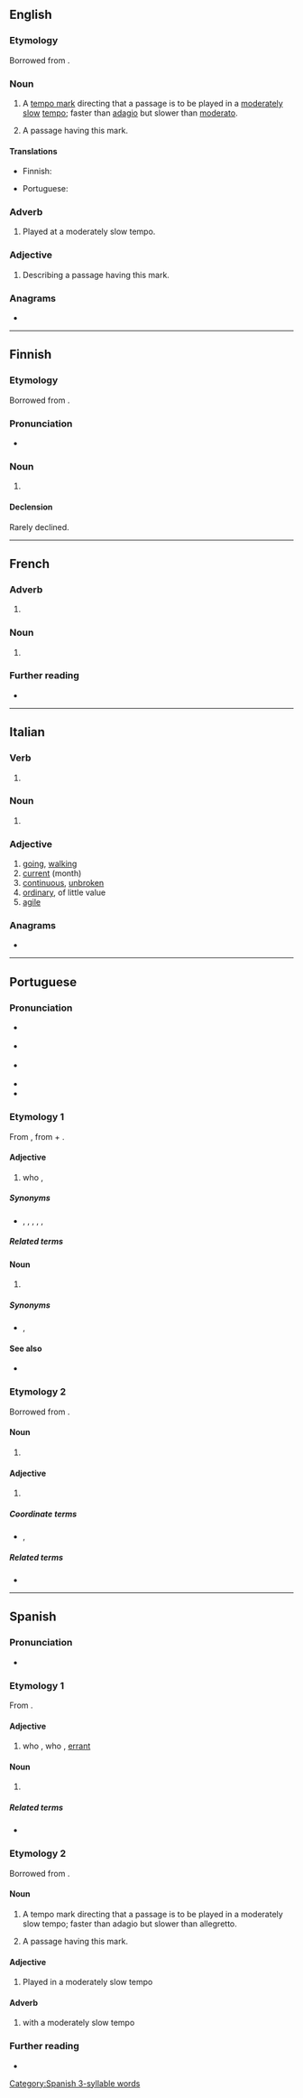 ==English==

===Etymology===
Borrowed from {{bor|en|it|andante}}.

===Noun===
{{en-noun}}

# {{lb|en|music}} A [[tempo mark]] directing that a passage is to be played in a [[moderate]]ly [[slow]] [[tempo]]; faster than [[adagio]] but slower than [[moderato]].
# {{lb|en|music}} A passage having this mark.

====Translations====
{{trans-top|passage played in a moderately slow tempo}}
* Finnish: {{t+|fi|andante}}
{{trans-mid}}
* Portuguese: {{t|pt|andante|m}}
{{trans-bottom}}

===Adverb===
{{en-adv|-}}

# {{lb|en|music}} Played at a moderately slow tempo.

===Adjective===
{{en-adj|-}}

# {{lb|en|music}} Describing a passage having this mark.

===Anagrams===
* {{anagrams|en|a=aadennt|Dantean}}

----

==Finnish==

===Etymology===
Borrowed from {{bor|fi|it|andante}}.

===Pronunciation===
* {{fi-IPA}}

===Noun===
{{fi-noun}}

# {{l|en|andante}}

====Declension====
Rarely declined.
{{fi-decl-nalle|andant|||a}}

----

==French==
{{wikipedia|lang=fr}}

===Adverb===
{{fr-adv}}

# {{lb|fr|music}} {{l|en|andante}}

===Noun===
{{fr-noun|m}}

# {{lb|fr|music}} {{l|en|andante}}

===Further reading===
* {{R:TLFi}}

----

==Italian==

===Verb===
{{head|it|present participle}}

# {{inflection of|andare||pres|part|lang=it}}

===Noun===
{{it-noun|m}}

# {{lb|it|music}} {{l|en|andante}}

===Adjective===
{{it-adj|andant|e|i}}

# [[going]], [[walking]]
# [[current]] (month)
# [[continuous]], [[unbroken]]
# [[ordinary]], of little value
# [[agile]]

===Anagrams===
* {{l|it|dannate}}

----

==Portuguese==

===Pronunciation===
* {{a|Portugal}} {{IPA|/ɐ̃.ˈdɐ̃.tɨ/|lang=pt}}
* {{a|Brazil}} {{IPA|/ɐ̃.ˈdɐ̃.t͡ɕɪ/|lang=pt}}
* {{a|South Brazil}} {{IPA|/ɐ̃.ˈdɐ̃.te/|lang=pt}}
* {{hyphenation|an|dan|te|lang=pt}}
* {{rhymes|ɐ̃ntʃi|lang=pt}}

===Etymology 1===
From {{der|pt|roa-opt|andante}}, from {{m|roa-opt|andar||to walk}} + {{m|roa-opt|-ante}}.

====Adjective====
{{pt-adj|andant|e}}

# who {{l|en|roam|roams}}, {{l|en|wander|wanders}}
#: {{ux|pt|Cavaleiro '''andante'''.|translation=Knight-'''errant'''.|inline=1}}

=====Synonyms=====
* {{l|pt|erradio}}, {{l|pt|errante}}, {{l|pt|itinerante}}, {{l|pt|vagabundo}}, {{l|pt|vagamundo}}, {{l|pt|vagante}}

=====Related terms=====
{{rel3|pt|andada
|andador
|andamento
|andança
|andar
|andarilhar
|andarilho
}}

====Noun====
{{pt-noun|mf|s}}

# {{l|en|roamer}} {{gloss|one who roams}}

=====Synonyms=====
* {{l|pt|itinerante}}, {{l|pt|vagabundo}}

====See also====
* {{l|pt|ambulante}}

===Etymology 2===
Borrowed from {{bor|pt|it|andante||going}}.

====Noun====
{{pt-noun|m|s}}

# {{lb|pt|music}} {{l|en|andante}} {{gloss|passage to be played in a moderately slow tempo}}

====Adjective====
{{pt-adj|andant|e}}

# {{lb|pt|music}} {{l|en|andante}} {{gloss|played in a moderately slow tempo}}

=====Coordinate terms=====
* {{l|pt|alegro}}, {{l|pt|adágio}}

=====Related terms=====
* {{l|pt|andantino}}

{{catlangname|pt|terms with multiple etymologies}}

----

==Spanish==

===Pronunciation===
* {{es-IPA}}

===Etymology 1===
From {{affix|es|andar|gloss1=to walk|-ante}}.

====Adjective====
{{es-adj|andant|e}}

# who {{l|en|roam|roams}}, who {{l|en|wander|wanders}}, [[errant]]
#: {{ux|es|Caballero '''andante'''.|translation=Knight-'''errant'''.}}

====Noun====
{{es-noun|mf|andantes}}

# {{l|en|roamer}} {{gloss|one who roams}}

=====Related terms=====
* {{l|es|andar}}

===Etymology 2===
Borrowed from {{bor|es|it|andante||going}}.

====Noun====
{{es-noun|m|andantes}}

# {{lb|es|music}} A tempo mark directing that a passage is to be played in a moderately slow tempo; faster than adagio but slower than allegretto.
# {{lb|es|music}} A passage having this mark.

====Adjective====
{{es-adj|andant|e}}

# {{lb|es|music}} Played in a moderately slow tempo

====Adverb====
{{es-adv|comp=y}}

# {{lb|es|music}} with a moderately slow tempo

===Further reading===
* {{R:DRAE}}

[[Category:Spanish 3-syllable words]]